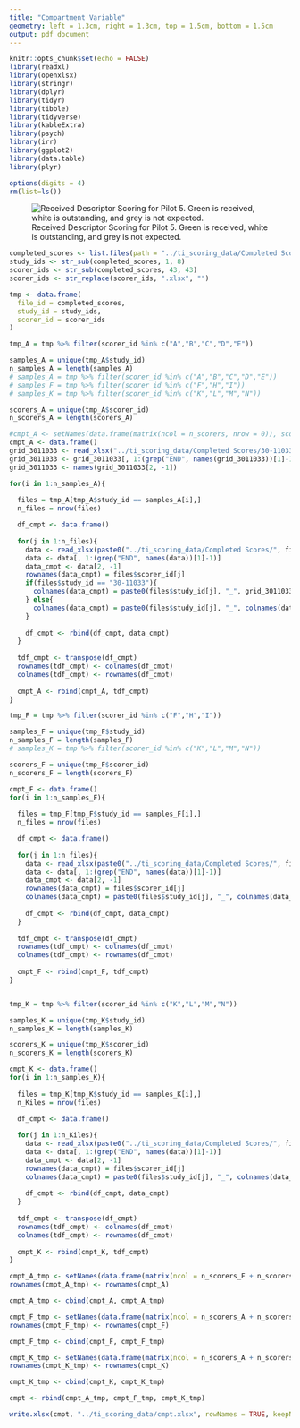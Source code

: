 ```yaml
---
title: "Compartment Variable"
geometry: left = 1.3cm, right = 1.3cm, top = 1.5cm, bottom = 1.5cm
output: pdf_document
---
```


```r
knitr::opts_chunk$set(echo = FALSE)
library(readxl)
library(openxlsx)
library(stringr)
library(dplyr)
library(tidyr)
library(tibble)
library(tidyverse)
library(kableExtra)
library(psych)
library(irr)
library(ggplot2)
library(data.table)
library(plyr)

options(digits = 4)
rm(list=ls())
```

![Received Descriptor Scoring for Pilot 5. Green is received, white is outstanding, and grey is not expected.](../ti_scoring_data/completed_scores.png)

```r
completed_scores <- list.files(path = "../ti_scoring_data/Completed Scores", pattern = "KPMP TI Descriptor Scoring")
study_ids <- str_sub(completed_scores, 1, 8)
scorer_ids <- str_sub(completed_scores, 43, 43)
scorer_ids <- str_replace(scorer_ids, ".xlsx", "")

tmp <- data.frame(
  file_id = completed_scores,
  study_id = study_ids,
  scorer_id = scorer_ids
)

tmp_A = tmp %>% filter(scorer_id %in% c("A","B","C","D","E"))

samples_A = unique(tmp_A$study_id)
n_samples_A = length(samples_A)
# samples_A = tmp %>% filter(scorer_id %in% c("A","B","C","D","E"))
# samples_F = tmp %>% filter(scorer_id %in% c("F","H","I"))
# samples_K = tmp %>% filter(scorer_id %in% c("K","L","M","N"))

scorers_A = unique(tmp_A$scorer_id)
n_scorers_A = length(scorers_A)

#cmpt_A <- setNames(data.frame(matrix(ncol = n_scorers, nrow = 0)), scorers)
cmpt_A <- data.frame()
grid_3011033 <- read_xlsx("../ti_scoring_data/Completed Scores/30-11033_KPMP TI Descriptor Scoring_ScorerA.xlsx", skip = 3, col_names = TRUE)
grid_3011033 <- grid_3011033[, 1:(grep("END", names(grid_3011033))[1]-1)]
grid_3011033 <- names(grid_3011033[2, -1])

for(i in 1:n_samples_A){
  
  files = tmp_A[tmp_A$study_id == samples_A[i],]
  n_files = nrow(files)

  df_cmpt <- data.frame()
  
  for(j in 1:n_files){
    data <- read_xlsx(paste0("../ti_scoring_data/Completed Scores/", files$file[j]), skip = 3, col_names = TRUE)
    data <- data[, 1:(grep("END", names(data))[1]-1)]
    data_cmpt <- data[2, -1]
    rownames(data_cmpt) = files$scorer_id[j]
    if(files$study_id == "30-11033"){
      colnames(data_cmpt) = paste0(files$study_id[j], "_", grid_3011033)
    } else{
      colnames(data_cmpt) = paste0(files$study_id[j], "_", colnames(data_cmpt))
    }
    
    df_cmpt <- rbind(df_cmpt, data_cmpt)
  }
  
  tdf_cmpt <- transpose(df_cmpt)
  rownames(tdf_cmpt) <- colnames(df_cmpt)
  colnames(tdf_cmpt) <- rownames(df_cmpt)
  
  cmpt_A <- rbind(cmpt_A, tdf_cmpt)
}

tmp_F = tmp %>% filter(scorer_id %in% c("F","H","I"))

samples_F = unique(tmp_F$study_id)
n_samples_F = length(samples_F)
# samples_K = tmp %>% filter(scorer_id %in% c("K","L","M","N"))

scorers_F = unique(tmp_F$scorer_id)
n_scorers_F = length(scorers_F)

cmpt_F <- data.frame()
for(i in 1:n_samples_F){
  
  files = tmp_F[tmp_F$study_id == samples_F[i],]
  n_files = nrow(files)

  df_cmpt <- data.frame()
  
  for(j in 1:n_files){
    data <- read_xlsx(paste0("../ti_scoring_data/Completed Scores/", files$file[j]), skip = 3, col_names = TRUE)
    data <- data[, 1:(grep("END", names(data))[1]-1)]
    data_cmpt <- data[2, -1]
    rownames(data_cmpt) = files$scorer_id[j]
    colnames(data_cmpt) = paste0(files$study_id[j], "_", colnames(data_cmpt))
    
    df_cmpt <- rbind(df_cmpt, data_cmpt)
  }
  
  tdf_cmpt <- transpose(df_cmpt)
  rownames(tdf_cmpt) <- colnames(df_cmpt)
  colnames(tdf_cmpt) <- rownames(df_cmpt)
  
  cmpt_F <- rbind(cmpt_F, tdf_cmpt)
}


tmp_K = tmp %>% filter(scorer_id %in% c("K","L","M","N"))

samples_K = unique(tmp_K$study_id)
n_samples_K = length(samples_K)

scorers_K = unique(tmp_K$scorer_id)
n_scorers_K = length(scorers_K)

cmpt_K <- data.frame()
for(i in 1:n_samples_K){
  
  files = tmp_K[tmp_K$study_id == samples_K[i],]
  n_Kiles = nrow(files)

  df_cmpt <- data.frame()
  
  for(j in 1:n_Kiles){
    data <- read_xlsx(paste0("../ti_scoring_data/Completed Scores/", files$file[j]), skip = 3, col_names = TRUE)
    data <- data[, 1:(grep("END", names(data))[1]-1)]
    data_cmpt <- data[2, -1]
    rownames(data_cmpt) = files$scorer_id[j]
    colnames(data_cmpt) = paste0(files$study_id[j], "_", colnames(data_cmpt))
    
    df_cmpt <- rbind(df_cmpt, data_cmpt)
  }
  
  tdf_cmpt <- transpose(df_cmpt)
  rownames(tdf_cmpt) <- colnames(df_cmpt)
  colnames(tdf_cmpt) <- rownames(df_cmpt)
  
  cmpt_K <- rbind(cmpt_K, tdf_cmpt)
}

cmpt_A_tmp <- setNames(data.frame(matrix(ncol = n_scorers_F + n_scorers_K, nrow = nrow(cmpt_A))), c(scorers_F, scorers_K))
rownames(cmpt_A_tmp) <- rownames(cmpt_A)

cmpt_A_tmp <- cbind(cmpt_A, cmpt_A_tmp)

cmpt_F_tmp <- setNames(data.frame(matrix(ncol = n_scorers_A + n_scorers_K, nrow = nrow(cmpt_F))), c(scorers_A, scorers_K))
rownames(cmpt_F_tmp) <- rownames(cmpt_F)

cmpt_F_tmp <- cbind(cmpt_F, cmpt_F_tmp)

cmpt_K_tmp <- setNames(data.frame(matrix(ncol = n_scorers_A + n_scorers_F, nrow = nrow(cmpt_K))), c(scorers_A, scorers_F))
rownames(cmpt_K_tmp) <- rownames(cmpt_K)

cmpt_K_tmp <- cbind(cmpt_K, cmpt_K_tmp)

cmpt <- rbind(cmpt_A_tmp, cmpt_F_tmp, cmpt_K_tmp)

write.xlsx(cmpt, "../ti_scoring_data/cmpt.xlsx", rowNames = TRUE, keepNA = TRUE)
```